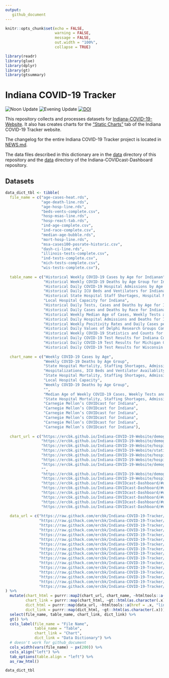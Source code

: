 ```yaml
---
output: 
   github_document
---
```



```r
knitr::opts_chunk$set(echo = FALSE,
                      warning = FALSE,
                      message = FALSE,
                      out.width = "100%",
                      collapse = TRUE)

library(readr)
library(glue)
library(dplyr)
library(gt)
library(gtsummary)
```

# Indiana COVID-19 Tracker  
![Noon Update](https://github.com/ercbk/Indiana-COVID-19-Tracker/workflows/Noon%20Update/badge.svg)
![Evening Update](https://github.com/ercbk/Indiana-COVID-19-Tracker/workflows/Evening%20Update/badge.svg)
[![DOI](https://zenodo.org/badge/253142394.svg)](https://zenodo.org/badge/latestdoi/253142394)


This repository collects and processes datasets for [Indiana-COVID-19-Website](https://github.com/ercbk/Indiana-COVID-19-Website). It also has creates charts for the ["Static Charts"](https://ercbk.github.io/Indiana-COVID-19-Website/static.html) tab of the Indiana COVID-19 Tracker website.  


The changelog for the entire Indiana COVID-19 Tracker project is located in [NEWS.md](https://github.com/ercbk/Indiana-COVID-19-Tracker/blob/master/NEWS.md).  


The data files described in this dictionary are in the [data](https://github.com/ercbk/Indiana-COVID-19-Tracker/tree/master/data) directory of this repository and the [data](https://github.com/ercbk/Indiana-COVIDcast-Dashboard/tree/master/data) directory of the Indiana-COVIDcast-Dashboard repository.  

## Datasets 

```r

data_dict_tbl <- tibble(
  file_name = c("age-cases-heat.rds",
                "age-death-line.rds",
                "age-hosp-line.rds",
                "beds-vents-complete.csv",
                "hosp-msas-line.rds",
                "hosp-react-tab.rds",
                "ind-age-complete.csv",
                "ind-race-complete.csv",
                "median-age-bubble.rds",
                "mort-hosp-line.rds",
                "msa-cases100-posrate-historic.csv",
                "dash-ci-line.rds",
                "illinois-tests-complete.csv",
                "ind-tests-complete.csv",
                "mich-tests-complete.csv",
                "wis-tests-complete.csv"),
  
  table_name = c("Historical Weekly COVID-19 Cases by Age for Indianan",
                 "Historical Weekly COVID-19 Deaths by Age Group for Indiana",
                 "Historical Daily COVID-19 Hospital Admissions by Age Group for Indiana",
                 "Historical Daily ICU Beds and Ventilators for Indiana",
                 "Historical State Hospital Staff Shortages, Hospital Mortality Rate, Hospital Admissions and Ages Skewness of Admissions for Indiana",
                 "Local Hospital Capacity for Indiana",
                 "Historical Daily Tests, Cases and Deaths by Age for Indiana",
                 "Historical Daily Cases and Deaths by Race for Indiana",
                 "Historical Weekly Median Age of Cases, Weekly Tests and Deaths for Indiana",
                 "Historical Daily Hospital Admissions and Deaths for Indiana",
                 "Historical Weekly Positivity Rates and Daily Cases per 100,000 Indiana Residents",
                 "Historical Daily Values of Delphi Research Groups Combined Indicator for Indiana",
                 "Historical Weekly COVID-19 Statistics and Counts for Illinois Counties",
                 "Historical Daily COVID-19 Test Results for Indiana Counties",
                 "Historical Daily COVID-19 Test Results for Michigan Counties",
                 "Historical Daily COVID-19 Test Results for Wisconsin Counties"),
  
  chart_name = c("Weekly COVID-19 Cases by Age",
                 "Weekly COVID-19 Deaths by Age Group",
                 "State Hospital Mortality, Staffing Shortages, Admissions",
                 "Hospitalizations, ICU Beds and Ventilator Availablity",
                 "State Hospital Mortality, Staffing Shortages, Admissions",
                 "Local Hospital Capacity",
                 "Weekly COVID-19 Deaths by Age Group",
                 "",
                 "Median Age of Weekly COVID-19 Cases, Weekly Tests and Deaths",
                 "State Hospital Mortality, Staffing Shortages, Admissions",
                 "Carnegie Mellon’s COVIDcast for Indiana",
                 "Carnegie Mellon’s COVIDcast for Indiana",
                 "Carnegie Mellon’s COVIDcast for Indiana",
                 "Carnegie Mellon’s COVIDcast for Indiana",
                 "Carnegie Mellon’s COVIDcast for Indiana",
                 "Carnegie Mellon’s COVIDcast for Indiana"),
  
  chart_url = c("https://ercbk.github.io/Indiana-COVID-19-Website/demographics.html#cases-by-age",
                "https://ercbk.github.io/Indiana-COVID-19-Website/demographics.html#deaths-by-age",
                "https://ercbk.github.io/Indiana-COVID-19-Website/hospitals.html#state-hospital-mortality-staffing-shortages-admissions",
                "https://ercbk.github.io/Indiana-COVID-19-Website/static.html#Hospitalizations,_ICU_Beds_and_Ventilator_Availability",
                "https://ercbk.github.io/Indiana-COVID-19-Website/hospitals.html#state-hospital-mortality-staffing-shortages-admissions",
                "https://ercbk.github.io/Indiana-COVID-19-Website/hospitals.html#local-hospital-capacity",
                "https://ercbk.github.io/Indiana-COVID-19-Website/demographics.html#deaths-by-age",
                "",
                "https://ercbk.github.io/Indiana-COVID-19-Website/demographics.html#median-age-of-cases-tests-deaths",
                "https://ercbk.github.io/Indiana-COVID-19-Website/hospitals.html#state-hospital-mortality-staffing-shortages-admissions",
                "https://ercbk.github.io/Indiana-COVIDcast-Dashboard/#dashboard",
                "https://ercbk.github.io/Indiana-COVIDcast-Dashboard/#dashboard",
                "https://ercbk.github.io/Indiana-COVIDcast-Dashboard/#dashboard",
                "https://ercbk.github.io/Indiana-COVIDcast-Dashboard/#dashboard",
                "https://ercbk.github.io/Indiana-COVIDcast-Dashboard/#dashboard",
                "https://ercbk.github.io/Indiana-COVIDcast-Dashboard/#dashboard"),
  
  data_url = c("https://raw.githack.com/ercbk/Indiana-COVID-19-Tracker/master/data-dictionary.html#Historical_Weekly_COVID-19_Cases_by_Age_for_Indiana",
               "https://raw.githack.com/ercbk/Indiana-COVID-19-Tracker/master/data-dictionary.html#Historical_Weekly_COVID-19_Deaths_by_Age_Group_for_Indiana",
               "https://raw.githack.com/ercbk/Indiana-COVID-19-Tracker/master/data-dictionary.html#Historical_Daily_COVID-19_Hospital_Admissions_by_Age Group_for_Indiana",
               "https://raw.githack.com/ercbk/Indiana-COVID-19-Tracker/master/data-dictionary.html#Historical_Daily_ICU_Beds_and_Ventilators_for_Indiana",
               "https://raw.githack.com/ercbk/Indiana-COVID-19-Tracker/master/data-dictionary.html#Historical_State_Hospital_Staff_Shortages,_Hospital_Mortality_Rate,_Hospital_Admissions_and_Ages_Skewness_of_Admissions_for_Indiana",
               "https://raw.githack.com/ercbk/Indiana-COVID-19-Tracker/master/data-dictionary.html#Local_Hospital_Capacity_for_Indiana",
               "https://raw.githack.com/ercbk/Indiana-COVID-19-Tracker/master/data-dictionary.html#Historical_Daily_Tests,_Cases_and_Deaths_by_Age_for_Indiana",
               "https://raw.githack.com/ercbk/Indiana-COVID-19-Tracker/master/data-dictionary.html#Historical_Daily_Cases_and_Deaths_by_Race_for_Indiana",
               "https://raw.githack.com/ercbk/Indiana-COVID-19-Tracker/master/data-dictionary.html#Historical_Weekly_Median_Age_of_Cases,_Weekly_Tests_and_Deaths_for_Indiana",
               "https://raw.githack.com/ercbk/Indiana-COVID-19-Tracker/master/data-dictionary.html#Historical_Daily_Hospital_Admissions_and_Deaths_for_Indiana",
               "https://raw.githack.com/ercbk/Indiana-COVID-19-Tracker/master/data-dictionary.html#Historical_Weekly_Positivity_Rates_and_Daily_Cases_per_100,000_Indiana_Residents",
               "https://raw.githack.com/ercbk/Indiana-COVID-19-Tracker/master/data-dictionary.html#Historical_Daily_Values_of_Delphi_Research_Groups_Combined_Indicator_for_Indiana",
               "https://raw.githack.com/ercbk/Indiana-COVID-19-Tracker/master/data-dictionary.html#Historical_Weekly_COVID-19_Statistics_and_Counts_for_Illinois_Counties",
               "https://raw.githack.com/ercbk/Indiana-COVID-19-Tracker/master/data-dictionary.html#Historical_Daily_COVID-19_Test_Results_for_Indiana_Counties",
               "https://raw.githack.com/ercbk/Indiana-COVID-19-Tracker/master/data-dictionary.html#Historical_Daily_COVID-19_Test_Results_for_Michigan_Counties",
               "https://raw.githack.com/ercbk/Indiana-COVID-19-Tracker/master/data-dictionary.html#Historical_Daily_COVID-19_Test_Results_for_Wisconsin_Counties")
) %>% 
  mutate(chart_html = purrr::map2(chart_url, chart_name, ~htmltools::a(href = .x, .y)),
         chart_link = purrr::map(chart_html, ~gt::html(as.character(.x))),
         dict_html = purrr::map(data_url, ~htmltools::a(href = .x, "link")),
         dict_link = purrr::map(dict_html, ~gt::html(as.character(.x)))) %>% 
  select(file_name, table_name, chart_link, dict_link) %>% 
  gt() %>% 
  cols_label(file_name = "File Name",
             table_name = "Table",
             chart_link = "Chart",
             dict_link = "Data Dictionary") %>% 
  # doesn't work for github_document
  cols_width(vars(file_name) ~ px(200)) %>%
  cols_align("left") %>% 
  tab_options(table.align = "left") %>% 
  as_raw_html()

data_dict_tbl

```



